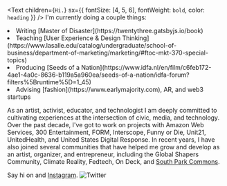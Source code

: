 <Text
  children={`Hi.`}
  sx={{ fontSize: [4, 5, 6], fontWeight: `bold`, color: `heading` }}
/>
I'm currently doing a couple things:
<li>Writing [Master of Disaster](https://twentythree.gatsbyjs.io/book)</li>
<li>Teaching [User Experience & Design Thinking](https://www.lasalle.edu/catalog/undergraduate/school-of-business/department-of-marketing/marketing/#ftoc-mkt-370-special-topics)</li>
<li>Producing [Seeds of a Nation](https://www.idfa.nl/en/film/c6feb172-4ae1-4a0c-8636-b119a5a960ea/seeds-of-a-nation/idfa-forum?filters%5Bruntime%5D=1_45)</li>
<li>Advising [fashion](https://www.earlymajority.com), AR, and web3 startups</li>

As an artist, activist, educator, and technologist I am deeply committed to cultivating experiences at the intersection of civic, media, and technology. Over the past decade, I've got to work on projects with Amazon Web Services, 300 Entertainment, FORM, Interscope, Funny or Die, Unit21, UnitedHealth, and United States Digital Response. In recent years, I have also joined several communities that have helped me grow and develop as an artist, organizer, and entrepreneur, including the Global Shapers Community, Climate Reality, Fedtech, On Deck, and [South Park Commons](https://www.southparkcommons.com).

Say hi on  and [Instagram](https://www.instagram.com/princeboucher).
![Twitter](./twitter.png)
